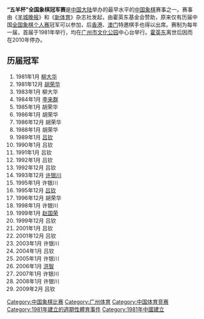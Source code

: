 {{Unreferenced|time=2021-01-20T12:27:42+00:00}}
'''“五羊杯”全国象棋冠军赛'''是[[中国大陆|中国大陆]]举办的最早水平的[[中国象棋|中国象棋]]赛事之一。赛事由《[[羊城晚报|羊城晚报]]》和《[[新体育|新体育]]》杂志社发起，由霍英东基金会赞助，原来仅有历届中国[[全国象棋个人赛|全国象棋个人赛]]冠军可以参加，后[[香港|香港]]、[[澳门|澳门]]特邀棋手也得以出席。赛制为每年一届，首届于1981年举行，均在[[广州市|广州市]][[广州文化公园|文化公园]]中心台举行。[[霍英东|霍英东]]离世后因{{fact|无人赞助经费}}而在2010年停办。

==历届冠军==
# 1981年1月 [[柳大华|柳大华]] 
# 1981年12月 [[胡荣华|胡荣华]] 
# 1983年1月 柳大华 
# 1984年1月 [[李来群|李来群]] 
# 1985年1月 胡荣华 
# 1986年1月 胡荣华 
# 1986年12月  胡荣华 
# 1988年1月 胡荣华 
# 1989年1月  [[吕钦|吕钦]]  
# 1990年1月 吕钦 
# 1991年1月 吕钦 
# 1992年1月 吕钦 
# 1992年12月 吕钦 
# 1993年12月 [[许银川|许银川]] 
# 1995年1月 许银川 
# 1995年12月 [[吕钦|吕钦]] 
# 1996年12月 胡荣华 
# 1998年1月 许银川 
# 1999年1月 [[赵国荣|赵国荣]] 
# 1999年12月  吕钦 
# 2001年1月 吕钦 
# 2001年12月 吕钦 
# 2003年1月 许银川
# 2004年1月 吕钦
# 2005年1月 许银川
# 2006年1月 [[洪智|洪智]]
# 2007年1月 许银川
# 2008年1月 许银川
# 2009年2月 吕钦

[[Category:中国象棋比赛|Category:中国象棋比赛]]
[[Category:广州体育|Category:广州体育]]
[[Category:中国体育竞赛|Category:中国体育竞赛]]
[[Category:1981年建立的週期性體育事件|Category:1981年建立的週期性體育事件]]
[[Category:1981年中國建立|Category:1981年中國建立]]